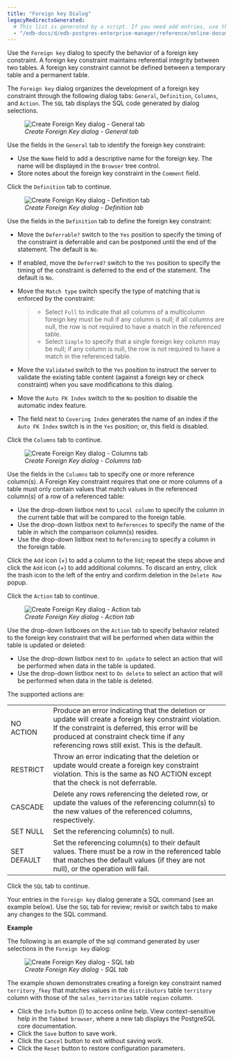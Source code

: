 ```yaml
---
title: "Foreign key Dialog"
legacyRedirectsGenerated:
  # This list is generated by a script. If you need add entries, use the `legacyRedirects` key.
  - "/edb-docs/d/edb-postgres-enterprise-manager/reference/online-documentation/8.0/foreign_key_dialog.html"
---
```


<div id="foreign_key_dialog" class="registered_link"></div>

Use the `Foreign key` dialog to specify the behavior of a foreign key constraint. A foreign key constraint maintains referential integrity between two tables. A foreign key constraint cannot be defined between a temporary table and a permanent table.

The `Foreign key` dialog organizes the development of a foreign key constraint through the following dialog tabs: `General`, `Definition`, `Columns`, and `Action`. The `SQL` tab displays the SQL code generated by dialog selections.

<figure><img src="../../images/foreign_key_general.png" class="align-center" alt="Create Foreign Key dialog - General tab" /><figcaption aria-hidden="true"><em>Create Foreign Key dialog - General tab</em></figcaption></figure>

Use the fields in the `General` tab to identify the foreign key constraint:

-   Use the `Name` field to add a descriptive name for the foreign key. The name will be displayed in the `Browser` tree control.
-   Store notes about the foreign key constraint in the `Comment` field.

Click the `Definition` tab to continue.

<figure><img src="../../images/foreign_key_definition.png" class="align-center" alt="Create Foreign Key dialog - Definition tab" /><figcaption aria-hidden="true"><em>Create Foreign Key dialog - Definition tab</em></figcaption></figure>

Use the fields in the `Definition` tab to define the foreign key constraint:

-   Move the `Deferrable?` switch to the `Yes` position to specify the timing of the constraint is deferrable and can be postponed until the end of the statement. The default is `No`.

-   If enabled, move the `Deferred?` switch to the `Yes` position to specify the timing of the constraint is deferred to the end of the statement. The default is `No`.

-   Move the `Match type` switch specify the type of matching that is enforced by the constraint:

    > -   Select `Full` to indicate that all columns of a multicolumn foreign key must be null if any column is null; if all columns are null, the row is not required to have a match in the referenced table.
    > -   Select `Simple` to specify that a single foreign key column may be null; if any column is null, the row is not required to have a match in the referenced table.

-   Move the `Validated` switch to the `Yes` position to instruct the server to validate the existing table content (against a foreign key or check constraint) when you save modifications to this dialog.

-   Move the `Auto FK Index` switch to the `No` position to disable the automatic index feature.

-   The field next to `Covering Index` generates the name of an index if the `Auto FK Index` switch is in the `Yes` position; or, this field is disabled.

Click the `Columns` tab to continue.

<figure><img src="../../images/foreign_key_columns.png" class="align-center" alt="Create Foreign Key dialog - Columns tab" /><figcaption aria-hidden="true"><em>Create Foreign Key dialog - Columns tab</em></figcaption></figure>

Use the fields in the `Columns` tab to specify one or more reference column(s). A Foreign Key constraint requires that one or more columns of a table must only contain values that match values in the referenced column(s) of a row of a referenced table:

-   Use the drop-down listbox next to `Local column` to specify the column in the current table that will be compared to the foreign table.
-   Use the drop-down listbox next to `References` to specify the name of the table in which the comparison column(s) resides.
-   Use the drop-down listbox next to `Referencing` to specify a column in the foreign table.

Click the `Add` icon (+) to add a column to the list; repeat the steps above and click the `Add` icon (+) to add additional columns. To discard an entry, click the trash icon to the left of the entry and confirm deletion in the `Delete Row` popup.

Click the `Action` tab to continue.

<figure><img src="../../images/foreign_key_action.png" class="align-center" alt="Create Foreign Key dialog - Action tab" /><figcaption aria-hidden="true"><em>Create Foreign Key dialog - Action tab</em></figcaption></figure>

Use the drop-down listboxes on the `Action` tab to specify behavior related to the foreign key constraint that will be performed when data within the table is updated or deleted:

-   Use the drop-down listbox next to `On update` to select an action that will be performed when data in the table is updated.
-   Use the drop-down listbox next to `On delete` to select an action that will be performed when data in the table is deleted.

The supported actions are:

|             |                                                                                                                                                                                                                                                       |
| ----------- | ----------------------------------------------------------------------------------------------------------------------------------------------------------------------------------------------------------------------------------------------------- |
| NO ACTION   | Produce an error indicating that the deletion or update will create a foreign key constraint violation. If the constraint is deferred, this error will be produced at constraint check time if any referencing rows still exist. This is the default. |
| RESTRICT    | Throw an error indicating that the deletion or update would create a foreign key constraint violation. This is the same as NO ACTION except that the check is not deferrable.                                                                         |
| CASCADE     | Delete any rows referencing the deleted row, or update the values of the referencing column(s) to the new values of the referenced columns, respectively.                                                                                             |
| SET NULL    | Set the referencing column(s) to null.                                                                                                                                                                                                                |
| SET DEFAULT | Set the referencing column(s) to their default values. There must be a row in the referenced table that matches the default values (if they are not null), or the operation will fail.                                                                |

Click the `SQL` tab to continue.

Your entries in the `Foreign key` dialog generate a SQL command (see an example below). Use the `SQL` tab for review; revisit or switch tabs to make any changes to the SQL command.

**Example**

The following is an example of the sql command generated by user selections in the `Foreign key` dialog:

<figure><img src="../../images/foreign_key_sql.png" class="align-center" alt="Create Foreign Key dialog - SQL tab" /><figcaption aria-hidden="true"><em>Create Foreign Key dialog - SQL tab</em></figcaption></figure>

The example shown demonstrates creating a foreign key constraint named `territory_fkey` that matches values in the `distributors` table `territory` column with those of the `sales_territories` table `region` column.

-   Click the `Info` button (i) to access online help. View context-sensitive help in the `Tabbed browser`, where a new tab displays the PostgreSQL core documentation.
-   Click the `Save` button to save work.
-   Click the `Cancel` button to exit without saving work.
-   Click the `Reset` button to restore configuration parameters.
